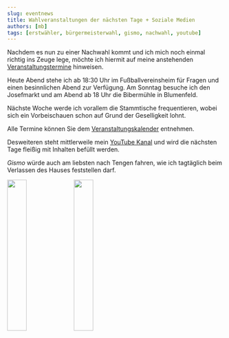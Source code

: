 ```yaml
---
slug: eventnews
title: Wahlveranstaltungen der nächsten Tage + Soziale Medien
authors: [mb]
tags: [erstwähler, bürgermeisterwahl, gismo, nachwahl, youtube]
---
```


Nachdem es nun zu einer Nachwahl kommt und ich mich noch einmal richtig ins Zeuge lege,
möchte ich hiermit auf meine anstehenden [Veranstaltungstermine](https://bauermeister-for-tengen.de/events) hinweisen.

Heute Abend stehe ich ab 18:30 Uhr im Fußballvereinsheim für Fragen und einen besinnlichen Abend zur Verfügung.
Am Sonntag besuche ich den Josefmarkt und am Abend ab 18 Uhr die Bibermühle in Blumenfeld.

Nächste Woche werde ich vorallem die Stammtische frequentieren, wobei sich ein Vorbeischauen schon auf Grund
der Geselligkeit lohnt.

Alle Termine können Sie dem [Veranstaltungskalender](https://bauermeister-for-tengen.de/events) entnehmen.

Desweiteren steht mittlerweile mein [YouTube Kanal](https://www.youtube.com/@b_for_tengen) 
und wird die nächsten Tage fleißig mit Inhalten befüllt werden.

_Gismo_ würde auch am liebsten nach Tengen fahren, wie ich tagtäglich beim Verlassen des Hauses feststellen darf.

<img src="/img/gismo3.jpg" width="30%"/>
<img src="/img/gismo4.jpg" width="30%"/>
